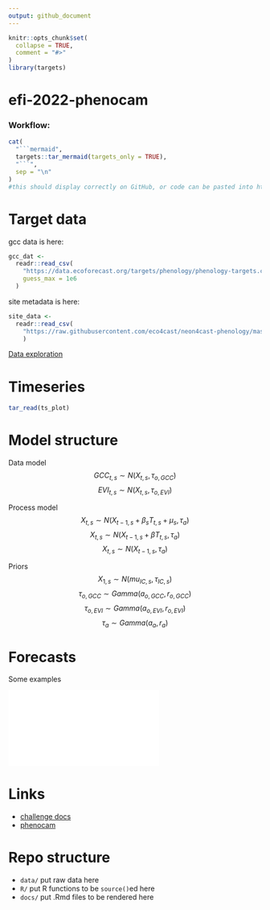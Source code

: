 ```yaml
---
output: github_document
---
```


<!-- README.md is generated from README.Rmd. Please edit that file -->

```r
knitr::opts_chunk$set(
  collapse = TRUE,
  comment = "#>"
)
library(targets)
```

# efi-2022-phenocam

<!-- badges: start -->
<!-- badges: end -->

### Workflow:

```r
cat(
  "```mermaid",
  targets::tar_mermaid(targets_only = TRUE),
  "```",
  sep = "\n"
)
#this should display correctly on GitHub, or code can be pasted into https://mermaid.live
```


# Target data

gcc data is here:

```r
gcc_dat <- 
  readr::read_csv(
    "https://data.ecoforecast.org/targets/phenology/phenology-targets.csv.gz",
    guess_max = 1e6
  )

```

site metadata is here:

```r
site_data <- 
  readr::read_csv(
    "https://raw.githubusercontent.com/eco4cast/neon4cast-phenology/master/Phenology_NEON_Field_Site_Metadata_20210928.csv"
    )

```

[Data exploration](docs/EDA.md)

# Timeseries

```r
tar_read(ts_plot)
```


# Model structure

Data model
$$GCC_{t, s} \sim N (X_{t, s}, \tau_{o, GCC})$$
$$EVI_{t, s} \sim N (X_{t, s}, \tau_{o, EVI})$$

Process model
$$X_{t, s} \sim N(X_{t-1, s}+ \beta_{s} T_{t, s} + \mu_{s},\tau_{a})$$
$$X_{t, s} \sim N(X_{t-1, s}+ \beta T_{t, s},\tau_{a})$$
$$X_{t, s} \sim N(X_{t-1, s},\tau_{a})$$

Priors
$$X_{1, s} \sim N (mu_{IC, s}, \tau_{IC, s})$$
$$\tau_{o, GCC} \sim Gamma(a_{o, GCC},r_{o, GCC})$$
$$\tau_{o, EVI} \sim Gamma(a_{o, EVI},r_{o, EVI})$$
$$\tau_{a} \sim Gamma(a_a,r_a)$$

# Forecasts

Some examples

![](forecasts/2020-11-24/plot.pdf)

# Links

- [challenge docs](https://projects.ecoforecast.org/neon4cast-docs/theme-phenology.html)
- [phenocam](https://phenocam.sr.unh.edu/webcam/)

# Repo structure

- `data/` put raw data here
- `R/` put R functions to be `source()`ed here
- `docs/` put .Rmd files to be rendered here
